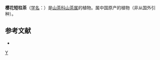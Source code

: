 {{Speciesbox 
| taxon = Camellia maliflora
| authority = Lindl.
}}

'''樱花短柱茶'''（[[学名|学名]]：{{lang|la|''Camellia maliflora''}}）是[[山茶科|山茶科]][[山茶属|山茶属]]的植物。属中国原产的植物（非从国外引种）。

== 参考文献 ==
<div class="references-small">
* {{cite web| url =http://www.bioinfo.cn/db05/KmzwSpecies.php?action=view&id=28857| title =樱花短柱茶| work =《中国高等植物数据库全库》| publisher =中国科学院微生物研究所| author =昆明植物研究所| accessdate =2009-02-26| deadurl =yes| archiveurl =https://web.archive.org/web/20160305061356/http://www.bioinfo.cn/db05/KmzwSpecies.php?action=view&id=28857| archivedate =2016-03-05}}
</div>
{{Taxonbar|from=Q11121748}}

[[Category:山茶属|Y]]


{{植物小作品}}